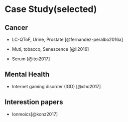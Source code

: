 # Case Study(selected)

## Cancer

- LC-QToF, Urine, Prostate [@fernandez-peralbo2016a]

- Muti, tobacco, Senescence [@li2016]

- Serum [@itoi2017]

## Mental Health

- Internet gaming disorder (IGD) [@cho2017]


## Interestion papers

- Ionmoics[@konz2017]